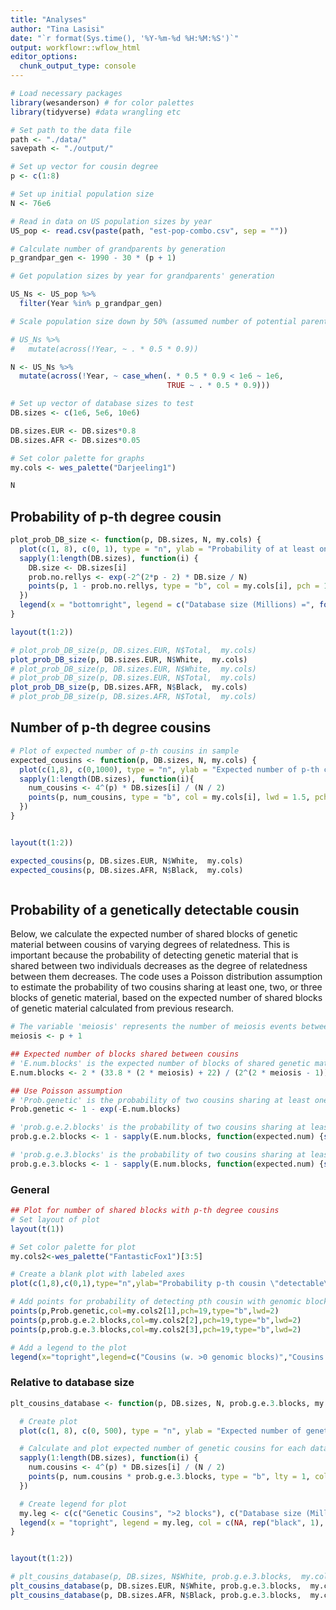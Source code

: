 ```yaml
---
title: "Analyses"
author: "Tina Lasisi"
date: "`r format(Sys.time(), '%Y-%m-%d %H:%M:%S')`"
output: workflowr::wflow_html
editor_options:
  chunk_output_type: console
---
```



```r
# Load necessary packages
library(wesanderson) # for color palettes
library(tidyverse) #data wrangling etc

# Set path to the data file
path <- "./data/"
savepath <- "./output/"

# Set up vector for cousin degree
p <- c(1:8) 

# Set up initial population size
N <- 76e6 

# Read in data on US population sizes by year
US_pop <- read.csv(paste(path, "est-pop-combo.csv", sep = ""))

# Calculate number of grandparents by generation
p_grandpar_gen <- 1990 - 30 * (p + 1)

# Get population sizes by year for grandparents' generation

US_Ns <- US_pop %>% 
  filter(Year %in% p_grandpar_gen)

# Scale population size down by 50% (assumed number of potential parents) and 90% of those have children + set minimum for populations

# US_Ns %>% 
#   mutate(across(!Year, ~ . * 0.5 * 0.9))

N <- US_Ns %>% 
  mutate(across(!Year, ~ case_when(. * 0.5 * 0.9 < 1e6 ~ 1e6,
                                   TRUE ~ . * 0.5 * 0.9)))

# Set up vector of database sizes to test
DB.sizes <- c(1e6, 5e6, 10e6)

DB.sizes.EUR <- DB.sizes*0.8
DB.sizes.AFR <- DB.sizes*0.05

# Set color palette for graphs
my.cols <- wes_palette("Darjeeling1")
```

```r
N
```



## Probability of p-th degree cousin 

```r

plot_prob_DB_size <- function(p, DB.sizes, N, my.cols) {
  plot(c(1, 8), c(0, 1), type = "n", ylab = "Probability of at least one p-th cousin in database", xlab = "p (degree of cousin)")
  sapply(1:length(DB.sizes), function(i) {
    DB.size <- DB.sizes[i]
    prob.no.rellys <- exp(-2^(2*p - 2) * DB.size / N)
    points(p, 1 - prob.no.rellys, type = "b", col = my.cols[i], pch = 19, lwd = 1.5)
  })
  legend(x = "bottomright", legend = c("Database size (Millions) =", format(DB.sizes / 1e6, dig = 1)), col = c(NA, my.cols), pch = 19)
}

layout(t(1:2))

# plot_prob_DB_size(p, DB.sizes.EUR, N$Total,  my.cols)
plot_prob_DB_size(p, DB.sizes.EUR, N$White,  my.cols)
# plot_prob_DB_size(p, DB.sizes.EUR, N$White,  my.cols)
# plot_prob_DB_size(p, DB.sizes.EUR, N$Total,  my.cols)
plot_prob_DB_size(p, DB.sizes.AFR, N$Black,  my.cols)
# plot_prob_DB_size(p, DB.sizes.AFR, N$Total,  my.cols)


```

## Number of p-th degree cousins

```r

# Plot of expected number of p-th cousins in sample
expected_cousins <- function(p, DB.sizes, N, my.cols) {
  plot(c(1,8), c(0,1000), type = "n", ylab = "Expected number of p-th cousins in database", xlab = "p.(degree of cousin)")
  sapply(1:length(DB.sizes), function(i){
    num_cousins <- 4^(p) * DB.sizes[i] / (N / 2)
    points(p, num_cousins, type = "b", col = my.cols[i], lwd = 1.5, pch = 19)
  })
}


layout(t(1:2))

expected_cousins(p, DB.sizes.EUR, N$White,  my.cols)
expected_cousins(p, DB.sizes.AFR, N$Black,  my.cols)



```


## Probability of a genetically detectable cousin

Below, we calculate the expected number of shared blocks of genetic material between cousins of varying degrees of relatedness. This is important because the probability of detecting genetic material that is shared between two individuals decreases as the degree of relatedness between them decreases. The code uses a Poisson distribution assumption to estimate the probability of two cousins sharing at least one, two, or three blocks of genetic material, based on the expected number of shared blocks of genetic material calculated from previous research.


```r

# The variable 'meiosis' represents the number of meiosis events between cousins, where 'p' is the degree of relatedness (i.e. p = 1 for first cousins, p = 2 for second cousins, etc.)
meiosis <- p + 1

## Expected number of blocks shared between cousins
# 'E.num.blocks' is the expected number of blocks of shared genetic material between cousins based on the degree of relatedness and the number of meiosis events between them. This value is calculated based on previous research and is not calculated in this code.
E.num.blocks <- 2 * (33.8 * (2 * meiosis) + 22) / (2^(2 * meiosis - 1))

## Use Poisson assumption
# 'Prob.genetic' is the probability of two cousins sharing at least one block of genetic material based on the expected number of shared blocks calculated in the previous step. The calculation uses a Poisson distribution assumption.
Prob.genetic <- 1 - exp(-E.num.blocks)

# 'prob.g.e.2.blocks' is the probability of two cousins sharing at least two blocks of genetic material based on the expected number of shared blocks calculated in the previous step. The calculation uses a Poisson distribution assumption.
prob.g.e.2.blocks <- 1 - sapply(E.num.blocks, function(expected.num) {sum(dpois(0:1, expected.num))})

# 'prob.g.e.3.blocks' is the probability of two cousins sharing at least three blocks of genetic material based on the expected number of shared blocks calculated in the previous step. The calculation uses a Poisson distribution assumption.
prob.g.e.3.blocks <- 1 - sapply(E.num.blocks, function(expected.num) {sum(dpois(0:2, expected.num))})


```

### General

```r

## Plot for number of shared blocks with p-th degree cousins
# Set layout of plot
layout(t(1))

# Set color palette for plot
my.cols2<-wes_palette("FantasticFox1")[3:5]

# Create a blank plot with labeled axes
plot(c(1,8),c(0,1),type="n",ylab="Probability p-th cousin \"detectable\"",xlab="p.(degree of cousin)")

# Add points for probability of detecting pth cousin with genomic blocks using colors from my.cols2
points(p,Prob.genetic,col=my.cols2[1],pch=19,type="b",lwd=2)
points(p,prob.g.e.2.blocks,col=my.cols2[2],pch=19,type="b",lwd=2)
points(p,prob.g.e.3.blocks,col=my.cols2[3],pch=19,type="b",lwd=2)

# Add a legend to the plot
legend(x="topright",legend=c("Cousins (w. >0 genomic blocks)","Cousins (w. >1 genomic blocks)","Cousins (w. >2 genomic blocks)"),col=my.cols2[1:3],lty=1)

```


### Relative to database size

```r


plt_cousins_database <- function(p, DB.sizes, N, prob.g.e.3.blocks, my.cols) {

  # Create plot
  plot(c(1, 8), c(0, 500), type = "n", ylab = "Expected number of genetic p-th cousins in database", xlab = "p. (degree of cousin)")

  # Calculate and plot expected number of genetic cousins for each database size
  sapply(1:length(DB.sizes), function(i) {
    num.cousins <- 4^(p) * DB.sizes[i] / (N / 2)
    points(p, num.cousins * prob.g.e.3.blocks, type = "b", lty = 1, col = my.cols[i])
  })

  # Create legend for plot
  my.leg <- c(c("Genetic Cousins", ">2 blocks"), c("Database size (Millions) =", format(DB.sizes / 1e6, dig = 1)))
  legend(x = "topright", legend = my.leg, col = c(NA, rep("black", 1), NA, my.cols), lty = c(NA, 1:2, rep(NA, 3)), pch = c(rep(NA, 3), rep(19, 3)))
}


layout(t(1:2))

# plt_cousins_database(p, DB.sizes, N$White, prob.g.e.3.blocks,  my.cols)
plt_cousins_database(p, DB.sizes.EUR, N$White, prob.g.e.3.blocks,  my.cols)
plt_cousins_database(p, DB.sizes.AFR, N$Black, prob.g.e.3.blocks,  my.cols)


```





